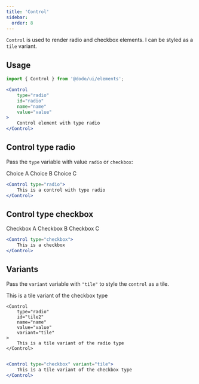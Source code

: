 ```yaml
---
title: 'Control'
sidebar:
  order: 8
---
```



`Control` is used to render radio and checkbox elements. I can be styled as a `tile` variant.

## Usage
```jsx
import { Control } from '@dodo/ui/elements';

<Control
	type="radio"
	id="radio"
	name="name"
	value="value"
>
	Control element with type radio
</Control>
```
## Control type radio
Pass the `type` variable with value `radio` or `checkbox`:

<div class="not-content">
	<Control
		type="radio"
		id="radio"
		name="name"
		value="value"
	>
		Choice A
	</Control>
	<Control
		type="radio"
		id="radio2"
		name="name"
		value="value"
	>
		Choice B
	</Control>
	<Control
		type="radio"
		id="radio3"
		name="name"
		value="value"
	>
		Choice C
	</Control>
</div>

```jsx
<Control type="radio">
	This is a control with type radio
</Control>
```

## Control type checkbox

<div class="not-content">
	<Control
		type="checkbox"
		id="checkbox"
		name="name"
		value="value"
	>
		Checkbox A
	</Control>
	<Control
		type="checkbox"
		id="checkbox2"
		name="name"
		value="value"
	>
		Checkbox B
	</Control>
	<Control
		type="checkbox"
		id="checkbox3"
		name="name"
		value="value"
	>
		Checkbox C
	</Control>
</div>

```jsx
<Control type="checkbox">
	This is a checkbox
</Control>
```

## Variants
Pass the `variant` variable with `"tile"` to style the `control` as a tile.

<div class="not-content">
	<Control
		type="checkbox"
		id="tile"
		name="name"
		value="value"
		variant="tile"
	>
		This is a tile variant of the checkbox type
	</Control>

	<Control
		type="radio"
		id="tile2"
		name="name"
		value="value"
		variant="tile"
	>
		This is a tile variant of the radio type
	</Control>
</div>

```jsx

<Control type="checkbox" variant="tile">
	This is a tile variant of the checkbox type
</Control>
```
